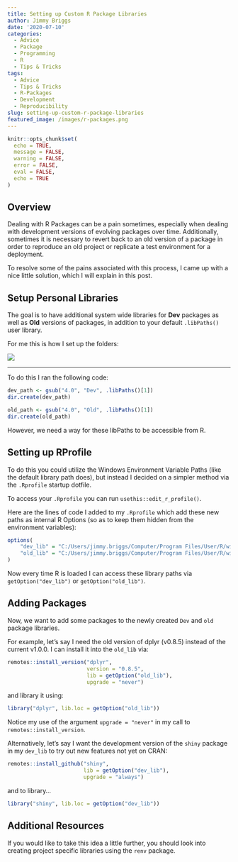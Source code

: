 ```yaml
---
title: Setting up Custom R Package Libraries
author: Jimmy Briggs
date: '2020-07-10'
categories:
  - Advice
  - Package
  - Programming
  - R
  - Tips & Tricks
tags:
  - Advice
  - Tips & Tricks
  - R-Packages
  - Development
  - Reproducibility
slug: setting-up-custom-r-package-libraries
featured_image: /images/r-packages.png
---
```


```r
knitr::opts_chunk$set(
  echo = TRUE,
  message = FALSE,
  warning = FALSE,
  error = FALSE,
  eval = FALSE,
  echo = TRUE
)
```

## Overview

Dealing with R Packages can be a pain sometimes, especially when dealing with 
development versions of evolving packages over time. Additionally, sometimes it 
is necessary to revert back to an old version of a package in order to reproduce 
an old project or replicate a test environment for a deployment.  

To resolve some of the pains associated with this process, I came up with a 
nice little solution, which I will explain in this post.  

## Setup Personal Libraries

The goal is to have additional system wide libraries for **Dev** packages as well 
as **Old** versions of packages, in addition to your default `.libPaths()` user 
library.

For me this is how I set up the folders:

![](/post/2020-07-10-setting-up-custom-r-package-libraries.en_files/dirs.png)

***

To do this I ran the following code:

```r
dev_path <- gsub("4.0", "Dev", .libPaths()[1])
dir.create(dev_path)

old_path <- gsub("4.0", "Old", .libPaths()[1])
dir.create(old_path)
```

However, we need a way for these libPaths to be accessible from R. 

## Setting up RProfile

To do this you could utilize the Windows Environment Variable Paths 
(like the default library path does), but instead I decided on a simpler 
method via the `.Rprofile` startup dotfile. 

To access your `.Rprofile` you can run `usethis::edit_r_profile()`.

Here are the lines of code I added to my `.Rprofile` which add these new paths as 
internal R Options (so as to keep them hidden from the environment variables):

```r
options(
    "dev_lib" = "C:/Users/jimmy.briggs/Computer/Program Files/User/R/win-library/Dev",
    "old_lib" = "C:/Users/jimmy.briggs/Computer/Program Files/User/R/win-library/Old"
)
```


Now every time R is loaded I can access these library paths via 
`getOption("dev_lib")` or `getOption("old_lib")`. 

## Adding Packages

Now, we want to add some packages to the newly created `Dev` and `old` package 
libraries.

For example, let's say I need the old version of dplyr (v0.8.5) instead of the 
current v1.0.0. I can install it into the `old_lib` via:  

```r
remotes::install_version("dplyr", 
                         version = "0.8.5",
                         lib = getOption("old_lib"),
                         upgrade = "never")
```

and library it using:

```r
library("dplyr", lib.loc = getOption("old_lib"))
```

Notice my use of the argument `upgrade = "never"` in my call to `remotes::install_version`.

Alternatively, let's say I want the development version of the `shiny` package in 
my `dev_lib` to try out new features not yet on CRAN:  

```r
remotes::install_github("shiny", 
                        lib = getOption("dev_lib"), 
                        upgrade = "always")
```

and to library...

```r
library("shiny", lib.loc = getOption("dev_lib"))
```


## Additional Resources

If you would like to take this idea a little further, you should look into creating 
project specific libraries using the `renv` package. 
